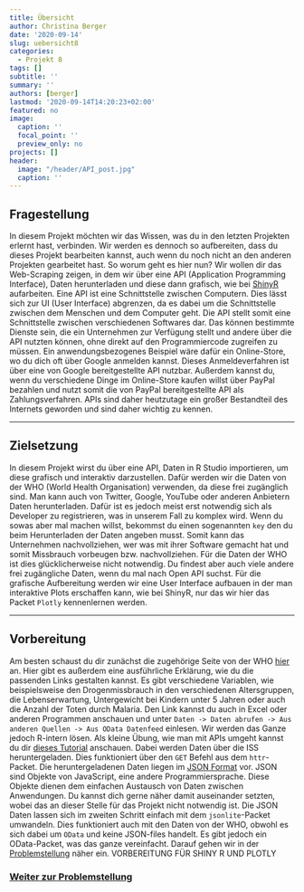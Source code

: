 ```yaml
---
title: Übersicht
author: Christina Berger
date: '2020-09-14'
slug: uebersicht8
categories:
  - Projekt 8
tags: []
subtitle: ''
summary: ''
authors: [berger]
lastmod: '2020-09-14T14:20:23+02:00'
featured: no
image:
  caption: ''
  focal_point: ''
  preview_only: no
projects: []
header:
  image: "/header/API_post.jpg"
  caption: ''
---
```


## Fragestellung

In diesem Projekt möchten wir das Wissen, was du in den letzten Projekten erlernt hast, verbinden. Wir werden es dennoch so aufbereiten, dass du dieses Projekt bearbeiten kannst, auch wenn du noch nicht an den anderen Projekten gearbeitet hast. So worum geht es hier nun? Wir wollen dir das Web-Scraping zeigen, in dem wir über eine API (Application Programming Interface), Daten herunterladen und diese dann grafisch, wie bei [ShinyR](/post/uebersicht7) aufarbeiten. Eine API ist eine Schnittstelle zwischen Computern. Dies lässt sich zur UI (User Interface) abgrenzen, da es dabei um die Schnittstelle zwischen dem Menschen und dem Computer geht. Die API stellt somit eine Schnittstelle zwischen verschiedenen Softwares dar. Das können bestimmte Dienste sein, die ein Unternehmen zur Verfügung stellt und andere über die API nutzten können, ohne direkt auf den Programmiercode zugreifen zu müssen. Ein anwendungsbezogenes Beispiel wäre dafür ein Online-Store, wo du dich oft über Google anmelden kannst. Dieses Anmeldeverfahren ist über eine von Google bereitgestellte API nutzbar. Außerdem kannst du, wenn du verschiedene Dinge im Online-Store kaufen willst über PayPal bezahlen und nutzt somit die von PayPal bereitgestellte API als Zahlungsverfahren. APIs sind daher heutzutage ein großer Bestandteil des Internets geworden und sind daher wichtig zu kennen. 

***

## Zielsetzung 

In diesem Projekt wirst du über eine API, Daten in R Studio importieren, um diese grafisch und interaktiv darzustellen. Dafür werden wir die Daten von der WHO (World Health Organisation) verwenden, da diese frei zugänglich sind. Man kann auch von Twitter, Google, YouTube oder anderen Anbietern Daten herunterladen. Dafür ist es jedoch meist erst notwendig sich als Developer zu registrieren, was in unserem Fall zu komplex wird. Wenn du sowas aber mal machen willst, bekommst du einen sogenannten `key` den du beim Herunterladen der Daten angeben musst. Somit kann das Unternehmen nachvollziehen, wer was mit ihrer Software gemacht hat und somit Missbrauch vorbeugen bzw. nachvollziehen. Für die Daten der WHO ist dies glücklicherweise nicht notwendig. Du findest aber auch viele andere frei zugängliche Daten, wenn du mal nach Open API suchst. Für die grafische Aufbereitung werden wir eine User Interface aufbauen in der man interaktive Plots erschaffen kann, wie bei ShinyR, nur das wir hier das Packet `Plotly` kennenlernen werden.

***

## Vorbereitung

Am besten schaust du dir zunächst die zugehörige Seite von der WHO [hier]( https://www.who.int/data/gho/info/gho-odata-api) an. Hier gibt es außerdem eine ausführliche Erklärung, wie du die passenden Links gestalten kannst. Es gibt verschiedene Variablen, wie beispielsweise den Drogenmissbrauch in den verschiedenen Altersgruppen, die Lebenserwartung, Untergewicht bei Kindern unter 5 Jahren oder auch die Anzahl der Toten durch Malaria. Den Link kannst du auch in Excel oder anderen Programmen anschauen und unter `Daten -> Daten abrufen -> Aus anderen Quellen -> Aus OData Datenfeed` einlesen. Wir werden das Ganze jedoch R-intern lösen. Als kleine Übung, wie man mit APIs umgeht kannst du dir [dieses Tutorial](https://www.dataquest.io/blog/r-api-tutorial/) anschauen. Dabei werden Daten über die ISS heruntergeladen. Dies funktioniert über den `GET` Befehl aus dem `httr`-Packet. Die heruntergeladenen Daten liegen im [JSON Format]( https://www.json.org/json-en.html) vor. JSON sind Objekte von JavaScript, eine andere Programmiersprache. Diese Objekte dienen dem einfachen Austausch von Daten zwischen Anwendungen. Du kannst dich gerne näher damit auseinander setzten, wobei das an dieser Stelle für das Projekt nicht notwendig ist. Die JSON Daten lassen sich im zweiten Schritt einfach mit dem `jsonlite`-Packet umwandeln. Dies funktioniert auch mit den Daten von der WHO, obwohl es sich dabei um `OData` und keine JSON-files handelt. Es gibt jedoch ein OData-Packet, was das ganze vereinfacht. Darauf gehen wir in der [Problemstellung](/post/problemstellung8) näher ein. VORBEREITUNG FÜR SHINY R UND PLOTLY




### [Weiter zur Problemstellung](/post/problemstellung8)
